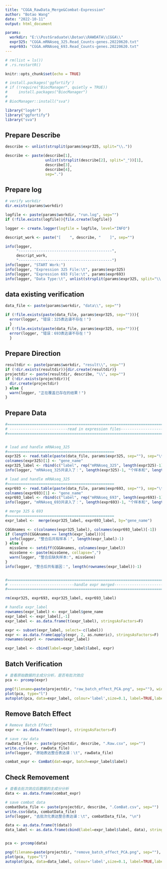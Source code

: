 ```yaml
---
title: "CGGA_RawData_Merge&Combat-Expression"
author: "Botao Wang"
date: "2022-10-11"
output: html_document

params:
  workdir: "E:\\PostGraduate\\Botao\\RAWDATA\\CGGA\\"
  expr325: "CGGA.mRNAseq_325.Read_Counts-genes.20220620.txt"
  expr693: "CGGA.mRNAseq_693.Read_Counts-genes.20220620.txt"
---
```


```r
# rm(list = ls())
# .rs.restartR()

knitr::opts_chunk$set(echo = TRUE)

# install.packages('ggfortify')
# if (!require("BiocManager", quietly = TRUE))
#     install.packages("BiocManager")
# 
# BiocManager::install("sva")

library("log4r")
library("ggfortify")
library("sva")


```

## Prepare Describe

```r

describe <- unlist(strsplit(params$expr325, split="\\."))

describe <- paste(describe[1],
                  unlist(strsplit(describe[2], split="_"))[1],
                  describe[3],
                  describe[4],
                  sep=".")

```


## Prepare log

```r

# verify workdir
dir.exists(params$workdir)

logfile <- paste(params$workdir, "run.log", sep="")
if (!file.exists(logfile)){file.create(logfile)}

logger <- create.logger(logfile = logfile, level="INFO")

descript_work <- paste("[    ", describe, "    ]", sep="")

info(logger, 
     "------------------------------------------",
     descript_work,
     "------------------------------------------")
info(logger, "START Work:")
info(logger, "Expression 325 File:\t", params$expr325)
info(logger, "Expression 693 File:\t", params$expr693)
info(logger, "Data Type:\t", unlist(strsplit(params$expr325, split="\\."))[3])

```


## data existing verification

```r

data_file <- paste(params$workdir, "data\\", sep="")

if (!file.exists(paste(data_file, params$expr325, sep=""))){
  error(logger, "错误：325表达谱不存在！")
  }
if (!file.exists(paste(data_file, params$expr325, sep=""))){
  error(logger, "错误：693表达谱不存在！")
  }

```


## Prepare Direction

```r

resultdir <- paste(params$workdir, "result\\", sep="")
if (!dir.exists(resultdir)){dir.create(resultdir)}
projectdir <- paste(resultdir, describe, "\\", sep="")
if (!dir.exists(projectdir)){
  dir.create(projectdir)
} else {
  warn(logger, "正在覆盖已存在的结果！")
}

```


## Prepare Data

```r
#==============================================================================
# --------------------------read in expression files---------------------------
#==============================================================================


# load and handle mRNAseq_325
#================================================
expr325 <- read.table(paste(data_file, params$expr325, sep=""), sep="\t", header=T, quote="", check.names=F)
colnames(expr325)[1] <- "gene_name"
expr325_label <- rbind(c("label", rep("mRNAseq_325", length(expr325)-1)), expr325)
info(logger, "mRNAseq_325共读入了：", length(expr325)-1, "个样本和", length(rownames(expr325)), "个基因")

# load and handle mRNAseq_325
#================================================
expr693 <- read.table(paste(data_file, params$expr693, sep=""), sep="\t", header=T, quote="", check.names=F)
colnames(expr693)[1] <- "gene_name"
expr693_label <- rbind(c("label", rep("mRNAseq_693", length(expr693)-1)), expr693)
info(logger, "mRNAseq_693共读入了：", length(expr693)-1, "个样本和", length(rownames(expr693)), "个基因")

# merge 325 & 693
#================================================
expr_label <-  merge(expr325_label, expr693_label, by="gene_name")

CGGAnames <- c(colnames(expr325_label), colnames(expr693_label)[-1])
if (length(CGGAnames == length(expr_label))){
  info(logger, "整合后共有样本：", length(expr_label)-1)
} else {
  missGene <- setdiff(CGGAnames, colnames(expr_label))
  missGene <- paste(missGene, collapse=",")
  warn(logger, "整合后缺失样本:", missGene)
}
info(logger, "整合后共有基因：", length(rownames(expr_label))-1)


#==============================================================================
# -----------------------------handle expr merged------------------------------
#==============================================================================

rm(expr325, expr693, expr325_label, expr693_label)

# handle expr_label
rownames(expr_label) <- expr_label$gene_name
expr_label <- expr_label[,-1]
expr_label <- as.data.frame(t(expr_label), stringsAsFactors=F)

expr <- subset(expr_label, select=-c(label))
expr <- as.data.frame(apply(expr, 2, as.numeric), stringsAsFactors=F)
rownames(expr) <- rownames(expr_label)

expr_label <- cbind(label=expr_label$label, expr)

```


## Batch Verification

```r

# 查看原始数据的主成分分析，是否有批次效应
pca <- prcomp(expr)

png(filename=paste(projectdir, "raw_batch_effect_PCA.png", sep=""), width=3000, height=1000, res=300)
plot(pca, type="l")
autoplot(pca, data=expr_label, colour='label',size=0.1, label=TRUE,label.size=2)

```


## Remove Batch Effect

```r
# Remove Batch Effect
expr <- as.data.frame(t(expr), stringsAsFactors=F)

# save raw data
rawData_file <- paste(projectdir, describe, ".Raw.csv", sep="")
write.csv(expr, rawData_file)
info(logger, "原始表达整合表达谱：\t", rawData_file)

combat_expr <- ComBat(dat=expr, batch=expr_label$label)

```


## Check Removement

```r

# 查看去批次效应后数据的主成分分析
data <- as.data.frame(combat_expr)

# save combat data
combatData_file <- paste(projectdir, describe, ".ComBat.csv", sep="")
write.csv(data, combatData_file)
info(logger, "去批次化表达整合表达谱：\t", combatData_file, "\n")

data <- as.data.frame(t(data))
data_label <- as.data.frame(cbind(label=expr_label$label, data), stringsAsFactors=F)


pca <- prcomp(data)

png(filename=paste(projectdir, "remove_batch_effect_PCA.png", sep=""), width=3000, height=1000, res=300)
plot(pca, type="l")
autoplot(pca, data=data_label, colour='label',size=0.1, label=TRUE,label.size=2)

```